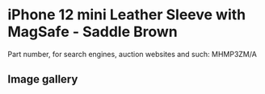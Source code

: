 
# iPhone 12 mini Leather Sleeve with MagSafe - Saddle Brown

Part number, for search engines, auction websites and such: MHMP3ZM/A

## Image gallery

<div style={{ width: "768px" }}>
  <GalleryComponent
    images={[
      {
        original: "/everysource/MHMP3.png",
        thumbnail: "/everypreview/MHMP3.png",
      },
      {
        original: "/everysource/MHMP3_AV1.png",
        thumbnail: "/everypreview/MHMP3_AV1.png",
      }
    ]}
  />
</div>
